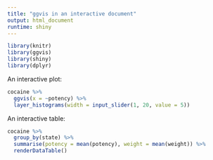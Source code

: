 ```yaml
---
title: "ggvis in an interactive document"
output: html_document
runtime: shiny
---
```

  
```r
library(knitr)
library(ggvis)
library(shiny)
library(dplyr)
```

An interactive plot:
  
```r
cocaine %>%
  ggvis(x = ~potency) %>%
  layer_histograms(width = input_slider(1, 20, value = 5))
```






An interactive table:
  
```r
cocaine %>%
  group_by(state) %>%
  summarise(potency = mean(potency), weight = mean(weight)) %>%
  renderDataTable()
```